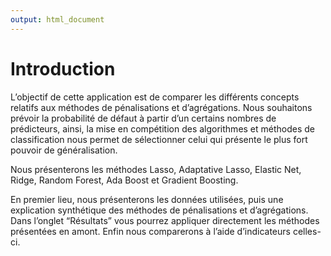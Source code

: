 ---
output: html_document
---


# Introduction

L'objectif de cette application est de comparer les différents concepts relatifs aux méthodes de pénalisations et d'agrégations. Nous souhaitons prévoir la probabilité de défaut à partir d'un certains nombres de prédicteurs, ainsi, la mise en compétition des algorithmes et méthodes de classification nous permet de sélectionner celui qui présente le plus fort pouvoir de généralisation.

Nous présenterons les méthodes Lasso, Adaptative Lasso, Elastic Net, Ridge, Random Forest, Ada Boost et Gradient Boosting.

En premier lieu, nous présenterons les données utilisées, puis une explication synthétique des méthodes de pénalisations et d'agrégations. Dans l'onglet "Résultats" vous pourrez appliquer directement les méthodes présentées en amont. Enfin nous comparerons à l'aide d'indicateurs celles-ci.